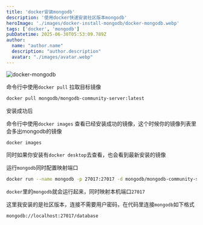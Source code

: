 ```yaml
---
title: 'docker安装mongodb'
description: '使用docker快速安装社区版本mongodb'
heroImage: './images/docker-install-mongodb/docker-mongodb.webp'
tags: ['docker', 'mongodb']
pubDatetime: 2025-06-30T05:53:09.789Z
author:
  name: "author.name"
  description: "author.description"
  avatar: "./images/avatar.webp"
---
```




<Image src={dockerMongodb} alt="docker-mongodb" class="border-4 w-full" />

命令行中使用`docker pull` 拉取目标镜像

```zsh
docker pull mongodb/mongodb-community-server:latest
```

安装成功后

命令行中使用`docker images` 查看已经安装成功的镜像，这个时候你的镜像列表里会多出mongodb的镜像

```zsh
docker images
```

同时如果你安装有`docker desktop`去查看，也会看到最新安装的镜像


运行`mongodb`同时配置映射端口
```zsh
docker run --name mongodb -p 27017:27017 -d mongodb/mongodb-community-server:latest
```
`docker`里的`mongodb`就会运行起来，同时映射本机端口`27017`

这里我安装的是社区版本，连接不需要用户密码，在代码里连接`mongodb`如下格式

```zsh
mongodb://localhost:27017/database
```